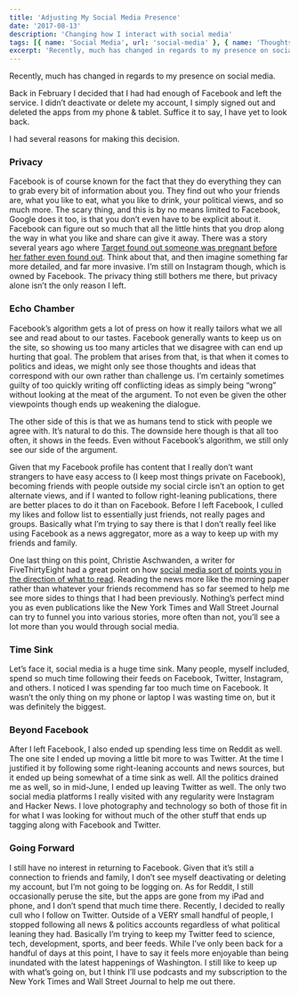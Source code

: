 ```yaml
---
title: 'Adjusting My Social Media Presence'
date: '2017-08-13'
description: 'Changing how I interact with social media'
tags: [{ name: 'Social Media', url: 'social-media' }, { name: 'Thoughts', url: 'thoughts' }, { name: 'News', url: 'news' }]
excerpt: 'Recently, much has changed in regards to my presence on social media.'
---
```


Recently, much has changed in regards to my presence on social media.

Back in February I decided that I had had enough of Facebook and left the service. I didn’t deactivate or delete my account, I simply signed out and deleted the apps from my phone & tablet. Suffice it to say, I have yet to look back.

I had several reasons for making this decision.

<h3>Privacy</h3>

Facebook is of course known for the fact that they do everything they can to grab every bit of information about you. They find out who your friends are, what you like to eat, what you like to drink, your political views, and so much more. The scary thing, and this is by no means limited to Facebook, Google does it too, is that you don’t even have to be explicit about it. Facebook can figure out so much that all the little hints that you drop along the way in what you like and share can give it away. There was a story several years ago where <a href="https://www.forbes.com/sites/kashmirhill/2012/02/16/how-target-figured-out-a-teen-girl-was-pregnant-before-her-father-did/#3078e64b6668" target="_blank" rel="noopener">Target found out someone was pregnant before her father even found out</a>. Think about that, and then imagine something far more detailed, and far more invasive. I’m still on Instagram though, which is owned by Facebook. The privacy thing still bothers me there, but privacy alone isn’t the only reason I left.

<h3>Echo Chamber</h3>

Facebook’s algorithm gets a lot of press on how it really tailors what we all see and read about to our tastes. Facebook generally wants to keep us on the site, so showing us too many articles that we disagree with can end up hurting that goal. The problem that arises from that, is that when it comes to politics and ideas, we might only see those thoughts and ideas that correspond with our own rather than challenge us. I’m certainly sometimes guilty of too quickly writing off conflicting ideas as simply being “wrong” without looking at the meat of the argument. To not even be given the other viewpoints though ends up weakening the dialogue.

The other side of this is that we as humans tend to stick with people we agree with. It’s natural to do this. The downside here though is that all too often, it shows in the feeds. Even without Facebook’s algorithm, we still only see our side of the argument.

Given that my Facebook profile has content that I really don’t want strangers to have easy access to (I keep most things private on Facebook), becoming friends with people outside my social circle isn’t an option to get alternate views, and if I wanted to follow right-leaning publications, there are better places to do it than on Facebook. Before I left Facebook, I culled my likes and follow list to essentially just friends, not really pages and groups. Basically what I’m trying to say there is that I don’t really feel like using Facebook as a news aggregator, more as a way to keep up with my friends and family.

One last thing on this point, Christie Aschwanden, a writer for FiveThirtyEight had a great point on how <a href="https://fivethirtyeight.com/features/leaving-social-media-taught-me-how-broken-the-news-cycle-is/" target="_blank" rel="noopener">social media sort of points you in the direction of what to read</a>. Reading the news more like the morning paper rather than whatever your friends recommend has so far seemed to help me see more sides to things that I had been previously. Nothing’s perfect mind you as even publications like the New York Times and Wall Street Journal can try to funnel you into various stories, more often than not, you’ll see a lot more than you would through social media.

<h3>Time Sink</h3>

Let’s face it, social media is a huge time sink. Many people, myself included, spend so much time following their feeds on Facebook, Twitter, Instagram, and others. I noticed I was spending far too much time on Facebook. It wasn’t the only thing on my phone or laptop I was wasting time on, but it was definitely the biggest.

<h3>Beyond Facebook</h3>

After I left Facebook, I also ended up spending less time on Reddit as well. The one site I ended up moving a little bit more to was Twitter. At the time I justified it by following some right-leaning accounts and news sources, but it ended up being somewhat of a time sink as well. All the politics drained me as well, so in mid-June, I ended up leaving Twitter as well. The only two social media platforms I really visited with any regularity were Instagram and Hacker News. I love photography and technology so both of those fit in for what I was looking for without much of the other stuff that ends up tagging along with Facebook and Twitter.

<h3>Going Forward</h3>

I still have no interest in returning to Facebook. Given that it’s still a connection to friends and family, I don’t see myself deactivating or deleting my account, but I’m not going to be logging on. As for Reddit, I still occasionally peruse the site, but the apps are gone from my iPad and phone, and I don’t spend that much time there. Recently, I decided to really cull who I follow on Twitter. Outside of a VERY small handful of people, I stopped following all news & politics accounts regardless of what political leaning they had. Basically I’m trying to keep my Twitter feed to science, tech, development, sports, and beer feeds. While I’ve only been back for a handful of days at this point, I have to say it feels more enjoyable than being inundated with the latest happenings of Washington. I still like to keep up with what’s going on, but I think I’ll use podcasts and my subscription to the New York Times and Wall Street Journal to help me out there.
